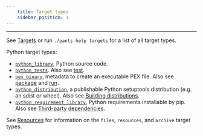 ```yaml
---
    title: Target types
    sidebar_position: 1
---
```


---

See [Targets](../../../reference/targets) or run `./pants help targets` for a list of all target types.

Python target types:

- [`python_library`](../../../reference/targets/python_library.mdx), Python source code.
- [`python_tests`](../../../reference/targets/python_tests.mdx). Also see [test](../goals/test.mdx).
- [`pex_binary`](../../../reference/targets/pex_binary.mdx), metadata to create an executable PEX file. Also see [package](../goals/package.mdx) and [run](../goals/run.mdx).
- [`python_distribution`](../../../reference/targets/python_distribution.mdx), a publishable Python setuptools distribution (e.g. an sdist or wheel). Also see [Building distributions](./building-distributions.mdx).
- [`python_requirement_library`](../../../reference/targets/python_requirement_library.mdx), Python requirements installable by pip. Also see [Third-party dependencies](./third-party-dependencies.mdx).

See [Resources](../../using-pants/resources-and-archives.mdx) for information on the `files`, `resources`, and `archive` target types.
